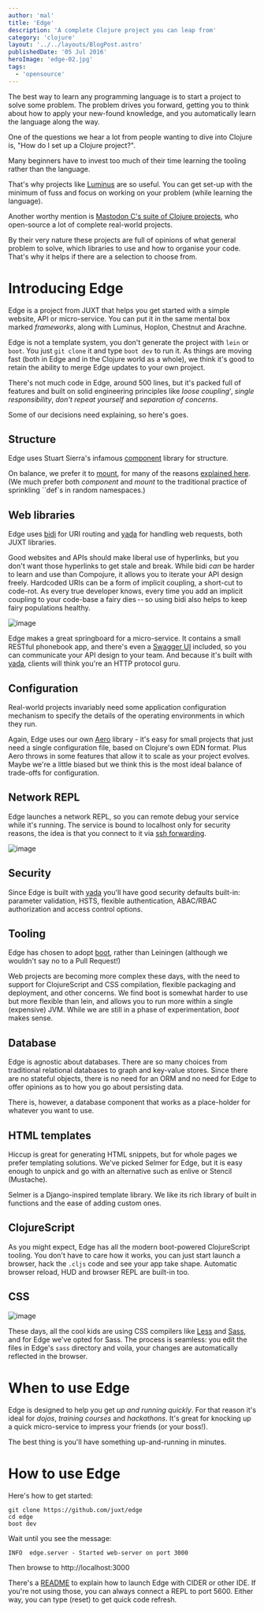 ```yaml
---
author: 'mal'
title: 'Edge'
description: 'A complete Clojure project you can leap from'
category: 'clojure'
layout: '../../layouts/BlogPost.astro'
publishedDate: '05 Jul 2016'
heroImage: 'edge-02.jpg'
tags:
  - 'opensource'
---
```



The best way to learn any programming language is to start a project to
solve some problem. The problem drives you forward, getting you to think
about how to apply your new-found knowledge, and you automatically learn
the language along the way.

One of the questions we hear a lot from people wanting to dive into
Clojure is, \"How do I set up a Clojure project?\".

Many beginners have to invest too much of their time learning the
tooling rather than the language.

That's why projects like [Luminus](http://www.luminusweb.net/) are so
useful. You can get set-up with the minimum of fuss and focus on working
on your problem (while learning the language).

Another worthy mention is [Mastodon C's suite of Clojure
projects](https://github.com/mastodonc), who open-source a lot of
complete real-world projects.

By their very nature these projects are full of opinions of what general
problem to solve, which libraries to use and how to organise your code.
That's why it helps if there are a selection to choose from.

# Introducing Edge

Edge is a project from JUXT that helps you get started with a simple
website, API or micro-service. You can put it in the same mental box
marked _frameworks_, along with Luminus, Hoplon, Chestnut and Arachne.

Edge is not a template system, you don't generate the project with
`lein` or `boot`. You just `git clone` it and type `boot dev` to run it.
As things are moving fast (both in Edge and in the Clojure world as a
whole), we think it's good to retain the ability to merge Edge updates
to your own project.

There's not much code in Edge, around 500 lines, but it's packed full of
features and built on solid engineering principles like _loose
coupling_\', _single responsibility_, _don't repeat yourself_ and
_separation of concerns_.

Some of our decisions need explaining, so here's goes.

## Structure

Edge uses Stuart Sierra's infamous
[component](https://github.com/stuartsierra/component) library for
structure.

On balance, we prefer it to [mount](https://github.com/tolitius/mount),
for many of the reasons [explained
here](https://www.reddit.com/r/Clojure/comments/41p73n/contrasting_component_and_mount/).
(We much prefer both _component_ and _mount_ to the traditional practice
of sprinkling \`\`def\`s in random namespaces.)

## Web libraries

Edge uses [bidi](https://github.com/juxt/bidi) for URI routing and
[yada](https://juxt.pro/blog/posts/yada-1.html) for handling web
requests, both JUXT libraries.

Good websites and APIs should make liberal use of hyperlinks, but you
don't want those hyperlinks to get stale and break. While bidi _can_ be
harder to learn and use than Compojure, it allows you to iterate your
API design freely. Hardcoded URIs can be a form of implicit coupling, a
short-cut to code-rot. As every true developer knows, every time you add
an implicit coupling to your code-base a fairy dies -- so using bidi
also helps to keep fairy populations healthy.


<Image alt='image' src={fa} />

Edge makes a great springboard for a micro-service. It contains a small
RESTful phonebook app, and there's even a [Swagger
UI](http://swagger.io/) included, so you can communicate your API design
to your team. And because it's built with
[yada](https://juxt.pro/blog/posts/yada-1.html), clients will think
you're an HTTP protocol guru.

## Configuration

Real-world projects invariably need some application configuration
mechanism to specify the details of the operating environments in which
they run.

Again, Edge uses our own [Aero](https://juxt.pro/blog/posts/aero.html)
library - it's easy for small projects that just need a single
configuration file, based on Clojure's own EDN format. Plus Aero throws
in some features that allow it to scale as your project evolves. Maybe
we're a little biased but we think this is the most ideal balance of
trade-offs for configuration.

## Network REPL

Edge launches a network REPL, so you can remote debug your service while
it's running. The service is bound to localhost only for security
reasons, the idea is that you connect to it via [ssh
forwarding](http://blog.trackets.com/2014/05/17/ssh-tunnel-local-and-remote-port-forwarding-explained-with-examples.html).


<Image alt='image' src={ps} />

## Security

Since Edge is built with [yada](https://juxt.pro/blog/posts/yada-1.html)
you'll have good security defaults built-in: parameter validation, HSTS,
flexible authentication, ABAC/RBAC authorization and access control
options.

## Tooling

Edge has chosen to adopt [boot](http://boot-clj.com/), rather than
Leiningen (although we wouldn't say no to a Pull Request!)

Web projects are becoming more complex these days, with the need to
support for ClojureScript and CSS compilation, flexible packaging and
deployment, and other concerns. We find boot is somewhat harder to use
but more flexible than lein, and allows you to run more within a single
(expensive) JVM. While we are still in a phase of experimentation,
_boot_ makes sense.

## Database

Edge is agnostic about databases. There are so many choices from
traditional relational databases to graph and key-value stores. Since
there are no stateful objects, there is no need for an ORM and no need
for Edge to offer opinions as to how you go about persisting data.

There is, however, a database component that works as a place-holder for
whatever you want to use.

## HTML templates

Hiccup is great for generating HTML snippets, but for whole pages we
prefer templating solutions. We've picked Selmer for Edge, but it is
easy enough to unpick and go with an alternative such as enlive or
Stencil (Mustache).

Selmer is a Django-inspired template library. We like its rich library
of built in functions and the ease of adding custom ones.

## ClojureScript

As you might expect, Edge has all the modern boot-powered ClojureScript
tooling. You don't have to care how it works, you can just start launch
a browser, hack the `.cljs` code and see your app take shape. Automatic
browser reload, HUD and browser REPL are built-in too.

## CSS


<Image alt='image' src={pf} />

These days, all the cool kids are using CSS compilers like
[Less](http://lesscss.org/) and [Sass](http://sass-lang.com/), and for
Edge we've opted for Sass. The process is seamless: you edit the files
in Edge's `sass` directory and voila, your changes are automatically
reflected in the browser.

# When to use Edge

Edge is designed to help you get _up and running quickly_. For that
reason it's ideal for _dojos_, _training courses_ and _hackathons_. It's
great for knocking up a quick micro-service to impress your friends (or
your boss!).

The best thing is you'll have something up-and-running in minutes.

# How to use Edge

Here's how to get started:

    git clone https://github.com/juxt/edge
    cd edge
    boot dev

Wait until you see the message:

    INFO  edge.server - Started web-server on port 3000

Then browse to http://localhost:3000

There's a [README](https://github.com/juxt/edge/blob/master/README.adoc)
to explain how to launch Edge with CIDER or other IDE. If you're not
using those, you can always connect a REPL to port 5600. Either way, you
can type (reset) to get quick code refresh.
